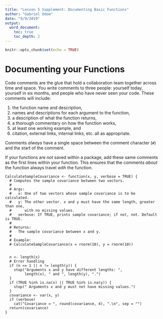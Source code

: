 ```yaml
---
title: "Lesson 5 Supplement: Documenting Basic Functions"
author: "Gabriel Odom"
date: "9/9/2019"
output:  
  word_document:
    toc: true
    toc_depth: 2
---
```


```r
knitr::opts_chunk$set(echo = TRUE)
```


# Documenting your Functions
Code comments are the glue that hold a collaboration team together across time and space. You write comments to three people: yourself today, yourself in six months, and people who have never seen your code. These comments will include:

1. the function name and description,
2. names and descriptions for each argument to the function,
3. a description of what the function returns,
4. a thorough commentary on how the function works,
5. at least one working example, and
6. citation, external links, internal links, etc. all as appropriate.

Comments *always* have a single space between the comment character (`#`) and the start of the comment.

If your functions are *not* saved within a package, add these same comments as the first lines within your function. This ensures that the comments *about* the function always travel *with* the function.
```
CalculateSampleCovariance <- function(x, y, verbose = TRUE) {
  # Computes the sample covariance between two vectors.
  #
  # Args:
  #   x: One of two vectors whose sample covariance is to be calculated.
  #   y: The other vector. x and y must have the same length, greater than one,
  #      with no missing values.
  #   verbose: If TRUE, prints sample covariance; if not, not. Default is TRUE.
  #
  # Returns:
  #   The sample covariance between x and y.
  # 
  # Example:
  # CalculateSampleCovariance(x = rnorm(10), y = rnorm(10))
  
  
  n <- length(x)
  # Error handling
  if (n <= 1 || n != length(y)) {
    stop("Arguments x and y have different lengths: ",
         length(x), " and ", length(y), ".")
  }
  if (TRUE %in% is.na(x) || TRUE %in% is.na(y)) {
    stop(" Arguments x and y must not have missing values.")
  }
  covariance <- var(x, y)
  if (verbose)
    cat("Covariance = ", round(covariance, 4), ".\n", sep = "")
  return(covariance)
}
```
